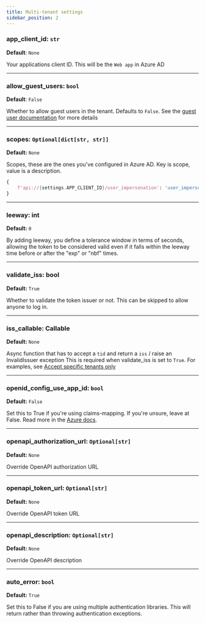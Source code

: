 ```yaml
---
title: Multi-tenant settings
sidebar_position: 2
---
```


### app_client_id: `str`
**Default**: `None`

Your applications client ID. This will be the `Web app` in Azure AD

-----------------

### allow_guest_users: `bool`
**Default**: `False`

Whether to allow guest users in the tenant. Defaults to ``False``. See the
[guest user documentation](../usage-and-faq/guest_users.mdx)
for more details

-----------------

### scopes: `Optional[dict[str, str]]`
**Default:** `None`

Scopes, these are the ones you've configured in Azure AD. Key is scope, value is a description.

```python
{
    f'api://{settings.APP_CLIENT_ID}/user_impersonation': 'user_impersonation',
}
```

-----------------

### leeway: int
**Default:** `0`

By adding leeway, you define a tolerance window in terms of seconds, allowing the token to be
considered valid even if it falls within the leeway time before or after the "exp" or "nbf" times.

-----------------

### validate_iss: bool
**Default:** `True`

Whether to validate the token issuer or not. This can be skipped to allow anyone to log in.

-----------------

### iss_callable: Callable
**Default:** `None`

Async function that has to accept a `tid` and return a `iss` / raise an InvalidIssuer exception
This is required when validate_iss is set to `True`. For examples, see
[Accept specific tenants only](../multi-tenant/accept_specific_tenants_only)

-----------------

### openid_config_use_app_id: `bool`
**Default:** `False`

Set this to True if you're using claims-mapping. If you're unsure, leave at False. Read more in the
[Azure docs](https://docs.microsoft.com/en-us/azure/active-directory/develop/v2-protocols-oidc#sample-response).

-----------------

### openapi_authorization_url: `Optional[str]`
**Default:** `None`

Override OpenAPI authorization URL

-----------------

### openapi_token_url: `Optional[str]`
**Default:** `None`

Override OpenAPI token URL

-----------------

### openapi_description: `Optional[str]`
**Default:** `None`

Override OpenAPI description

-----------------

### auto_error: `bool`
**Default:** `True`

Set this to False if you are using multiple authentication libraries.  This will return rather than
throwing authentication exceptions.
